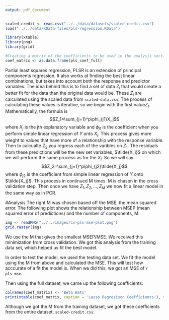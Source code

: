 ---
output: pdf_document
---
```{r, echo = FALSE, include = FALSE}
scaled_credit <- read.csv("../../data/datasets/scaled-credit.csv")
load("../../data/RData-files/pls-regression.RData")

library(xtable)
library(png)
library(grid)

#Creating a matrix of the coefficients to be used in the analysis section.
coef_matrix <- as.data.frame(pls_coef_full)
```

Partial least squares regression, PLSR is an extension of principal components regression. It also works at finding the best linear combinations, but takes into account both the response and predictor variables. The idea behind this is to find a set of data $Z_i$ that would create a better fit for the data than the original data would be.
These $Z_i$ are calculated using the scaled data from `scaled-data.csv`. The process of calculating these values is iterative, so we begin with the first value$Z_1$. Mathematically, the formula is $$Z_1=\sum_{j=1}^p\phi_{j1}X_j$$ where $X_j$ is the jth explanatory variable and $\phi_{j1}$ is the coefficient when you perform simple linear regression of $Y$ onto $X_j$. This process gives more wieght to values that have more of a relationship with the response variable. 
Then to calcualte $Z_2$ you regress each of the varibles on $Z_1$. The residuals from these predictions will be the new set variables, $\tilde{X_i}$ on which we will perform the same process as for the $X_i$. So we will say $$Z_2=\sum_{j=1}^p\phi_{j2}\tilde{X_j}$$ where $\phi_{j2}$ is the coefficient from simple linear regression of $Y$ onto $\tilde{X_j}$. This process in continued M times. M is chasen in the cross validation step. Then once we have $Z_1, Z_2, \dots, Z_M$ we now fit a linear model in the same way as in PCR. 


#Analysis
The right M was chosen based off the MSE, the mean squared error. The following plot shows the relationship between MSEP (mean squared error of predictions) and the number of components, M.

```{r fig.width = 5, fig.height = 3, fig.align = "center", echo = FALSE, fig.cap = "MSEP Plot of Partial Least Squares Regression"} 
img <- readPNG("../../images/cv-pls-mse-plot.png")
grid.raster(img)
```
We use the M that gives the smallest MSEP/MSE. We received this minimization from cross validation. We got this analysis from the training data set, which helped us fit the best model. 

In order to test the model, we used the testing data set. We fit the model using the M from above and calculated the MSE. This will test how acccurate of a fit the model is. When we did this, we got an MSE of `r pls_mse`. 

Then using the full dataset, we came up the following coefficients:
```{r, results = "asis", echo = FALSE}
colnames(coef_matrix) <- 'Beta Hats'
print(xtable(coef_matrix, caption = 'Lasso Regresison Coefficients'), type = 'latex', comment = FALSE, digits = 5)
```
Although we got the M from the training dataset, we got these coefficients from the entire dataset, `scaled-credit.csv`. 

